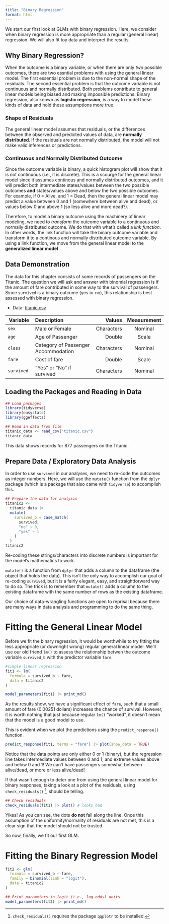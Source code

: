 ```yaml
---
title: "Binary Regression"
format: html
---
```


We start our first look at GLMs with binary regression. Here, we consider when binary regression is more appropriate than a regular (general linear) regression. We will also fit toy data and interpret the results.

## Why Binary Regression? 

When the outcome is a binary variable, or when there are only <i>two</i> possible outcomes, there are two essntial problems with using the general linear model. The first essential problem is due to the non-normal shape of the residuals. The second essential problem is that the outcome variable is not continuous and normally distributed. Both problems contribute to general linear models being biased and making impossible predictions. Binary regression, also known as <b>logistic regression</b>, is a way to model these kinds of data and hold these assumptions more true. 

### Shape of Residuals

The general linear model assumes that residuals, or the differences between the observed and predicted values of data, are <b>normally distributed</b>. If the residuals are not normally distributed, the model will not make valid inferences or predictions. 

### Continuous and Normally Distributed Outcome

Since the outcome variable is binary, a quick histogram plot will show that it is not continuous (i.e., it is discrete). This is a scourge for the general linear model since it assumes continous and normally distributed outcomes, and it will predict both intermediate states/values between the two possible outcomes <b>and</b> states/values above and below the two possible outcomes. For example, if 0 = Alive, and 1 = Dead, then the general linear model may predict a value between 0 and 1 (somewhere between alive and dead), or values below 0 and above 1 (so less alive and more dead?).


Therefore, to model a binary outcome using the machinery of linear modeling, we need to <i>transform</i> the outcome variable to a continuous and normally distributed outcome. We do that with what's called a <i>link function</i>.  In other words, the link function will take the binary outcome variable and transform it to a continous and normally distributed outcome variable. By using a link function, we move from the general linear model to the <b>generalized linear model</b>


## Data Demonstration 
The data for this chapter consists of some records of passengers on the Titanic. The question we will ask and answer with binomial regression is if the amount of fare contributed in some way to the survival of passengers. Since `survived` is a binary outcome (yes or no), this relationship is best assessed with binary regression. 

-   Data: <a href="./titanic.csv" download> titanic.csv </a>

| Variable    | Description                     |     Values | Measurement |
|-------------|:--------------------------------|-----------:|:-----------:|
| `sex`       | Male or Female                  | Characters |   Nominal   |
| `age`    | Age of Passenger |    Double |    Scale    |
| `class`    | Category of Passenger Accommodation         |   Characters |   Nominal   |
| `fare`   | Cost of fare    |    Double |    Scale    |
| `survived` | "Yes" or "No" if survived   |    Characters |    Nominal    |


## Loading the Packages and Reading in Data

```r
## Load packages
library(tidyverse)
library(easystats)
library(ggeffects)

## Read in data from file
titanic_data <- read_csv("titanic.csv")
titanic_data

```

This data shows records for 877 passengers on the Titanic.

## Prepare Data / Exploratory Data Analysis

In order to use `survived` in our analyses, we need to re-code the outcomes as integer numbers. Here, we will use the `mutate()` function from the `dplyr` package (which is a package that also came with `tidyverse`) to accomplish this. 

```r
## Prepare the data for analysis
titanic2 <- 
  titanic_data |> 
  mutate(
    survived_b = case_match(
      survived, 
      "no" ~ 0,
      "yes" ~ 1
    )
  )
titanic2
```

Re-coding these strings/characters into discrete numbers is important for the model's mathematics to work. 

::: {.callout-tip title="mutate() and data-wrangling"}
`mutate()` is a function from `dplyr` that adds a column to the dataframe (the object that holds the data). This isn't the only way to accomplish our goal of re-coding `survived`, but it is a fairly elegant, easy, and straightforward way to do so. The trick is to remember that `mutate()` adds a column to the existing dataframe with the same number of rows as the existing dataframe. 

Our choice of data-wrangling functions are open to reprisal because there are many ways in data analysis and programming to do the same thing. 
:::

# Fitting the General Linear Model 

Before we fit the binary regression, it would be worthwhile to try fitting the less appropriate (or downright wrong) regular general linear model. We'll use our old friend `lm()` to assess the relationship betwen the outcome variable `survived_b` with the predictor variable `fare`. 

```r
#simple linear regression
fit1 <- lm(
  formula = survived_b ~ fare,
  data = titanic2
)

model_parameters(fit1) |> print_md()
```

As the results show, we have a significant effect of `fare`, such that a small amount of fare (0.00251 dollars) increases the chance of survival. However, it is worth nothing that just because regular `lm()` "worked", it doesn't mean that the model is a good model to use. 

This is evident when we plot the predictions using the `predict_response()` function. 

```r
predict_response(fit1, terms = "fare") |> plot(show_data = TRUE)
```

Notice that the data points are only either 0 or 1 (binary), but the regression line takes intermediate values between 0 and 1, and extreme values above and below 0 and 1! We can't have passengers somewhat between alive/dead, or more or less alive/dead! 

If that wasn't enough to deter one from using the general linear model for binary responses, taking a look at a plot of the residuals, using `check_residuals()` [^1], should be telling. 

[^1]: `check_residuals()` requires the package `qqplotr` to be installed. 

```r
## Check residuals
check_residuals(fit1) |> plot() # looks bad
```
Yikes! As you can see, the dots <b>do not</b> fall along the line. Once this assumption of the uniformity/normality of residuals are not met, this is a clear sign that the model should not be trusted. 

So now, finally, we fit our first GLM.

# Fitting the Binary Regression Model 

```r
fit2 <- glm(
  formula = survived_b ~ fare, 
  family = binomial(link = "logit"), 
  data = titanic2
)

## Print parameters in logit (i.e., log-odds) units
model_parameters(fit2) |> print_md()
```

